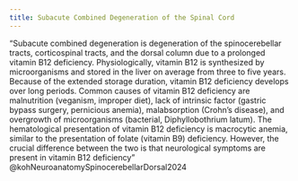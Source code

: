 ```yaml
---
title: Subacute Combined Degeneration of the Spinal Cord
---
```





"Subacute combined degeneration is degeneration of the spinocerebellar tracts, corticospinal tracts, and the dorsal column due to a prolonged vitamin B12 deficiency. Physiologically, vitamin B12 is synthesized by microorganisms and stored in the liver on average from three to five years. Because of the extended storage duration, vitamin B12 deficiency develops over long periods. Common causes of vitamin B12 deficiency are malnutrition (veganism, improper diet), lack of intrinsic factor (gastric bypass surgery, pernicious anemia), malabsorption (Crohn's disease), and overgrowth of microorganisms (bacterial, Diphyllobothrium latum). The hematological presentation of vitamin B12 deficiency is macrocytic anemia, similar to the presentation of folate (vitamin B9) deficiency. However, the crucial difference between the two is that neurological symptoms are present in vitamin B12 deficiency" @kohNeuroanatomySpinocerebellarDorsal2024 